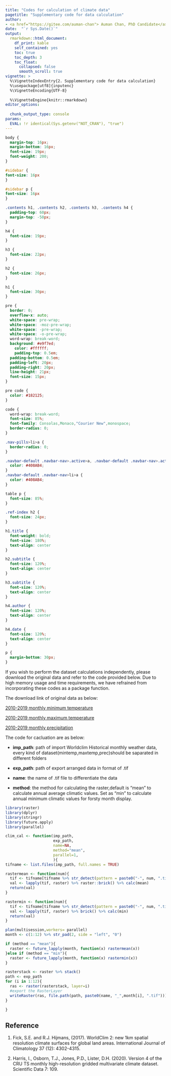 ```yaml
---
title: "Codes for calculation of climate data"
pagetitle: "Supplementary code for data calculation"
author: 
- <a href="https://gitee.com/auman-chan"> Auman Chan, PhD Candidate</a>
date:  "`r Sys.Date()`"
output: 
  rmarkdown::html_document:
    df_print: kable
    self_contained: yes
    toc: true
    toc_depth: 3
    toc_float:
      collapsed: false
      smooth_scroll: true
vignette: >
  %\VignetteIndexEntry{2. Supplementary code for data calculation}
  %\usepackage[utf8]{inputenc}
  %\VignetteEncoding{UTF-8}
  
  %\VignetteEngine{knitr::rmarkdown}
editor_options: 
  
  chunk_output_type: console
params:
  EVAL: !r identical(Sys.getenv("NOT_CRAN"), "true")
---
```

```css

body {
  margin-top: 16px;
  margin-bottom: 16px;
  font-size: 19px;
  font-weight: 200;
}

#sidebar {
font-size: 16px
}

#sidebar p {
font-size: 16px
}

.contents h1, .contents h2, .contents h3, .contents h4 {
  padding-top: 60px;
  margin-top: -50px;
}

h4 {
  font-size: 19px;
}

h3 {
  font-size: 22px;
}

h2 {
  font-size: 26px;
}

h1 {
  font-size: 30px;
}

pre {
  border: 0;
  overflow-x: auto;
  white-space: pre-wrap;
  white-space: -moz-pre-wrap;
  white-space: -pre-wrap;
  white-space: -o-pre-wrap;
  word-wrap: break-word;
  background: #e9f7ed;
    color: #ffffff;
    padding-top: 0.5em;
  padding-bottom: 0.5em;
  padding-left: 20px;
  padding-right: 20px;
  line-height: 21px;
  font-size: 15px;
}

pre code {
  color: #182125;
}

code {
  word-wrap: break-word;
  font-size: 85%;
  font-family: Consolas,Monaco,"Courier New",monospace;
  border-radius: 0;
}

.nav-pills>li>a {
  border-radius: 0;
}

.navbar-default .navbar-nav>.active>a, .navbar-default .navbar-nav>.active>a:focus, .navbar-default .navbar-nav>.active>a:hover {
  color: #408AB4;
}
.navbar-default .navbar-nav>li>a {
  color: #408AB4;
}

table p {
  font-size: 85%;
}

.ref-index h2 {
  font-size: 24px;
}

h1.title {
  font-weight: bold;
  font-size: 180%;
  text-align: center
}

h2.subtitle {
  font-size: 120%;
  text-align: center
}

h3.subtitle {
  font-size: 120%;
  text-align: center
}

h4.author {
  font-size: 120%;
  text-align: center
}

h4.date {
  font-size: 120%;
  text-align: center
}

p {
  margin-bottom: 30px;
}
```


If you wish to perform the dataset calculations independently, please download the original data and refer to the code provided below. Due to high memory usage and time requirements, we have refrained from incorporating these codes as a package function.

The download link of original data as below:

[2010-2019 monthly minimum temperature](https://geodata.ucdavis.edu/climate/worldclim/2_1/hist/cts4.06/2.5m/wc2.1_cruts4.06_2.5m_tmin_2010-2019.zip)

[2010-2019 monthly maximum temperature](https://geodata.ucdavis.edu/climate/worldclim/2_1/hist/cts4.06/2.5m/wc2.1_cruts4.06_2.5m_tmax_2010-2019.zip)

[2010-2019 monthly precipitation](https://geodata.ucdavis.edu/climate/worldclim/2_1/hist/cts4.06/2.5m/wc2.1_cruts4.06_2.5m_prec_2010-2019.zip)

The code for cacluation are as below:

- **imp_path**: path of import Worldclim Historical monthly weather data,
every kind of dataset(mintemp,maxtemp,prec)should be saparated in different folders

- **exp_path**: path of export arranged data in format of .tif

- **name**: the name of .tif file to differentiate the data

- **method**: the method for calculating the raster,default is "mean" to calculate
annual average climatic values. 
Set as "min" to calculate annual minimum climatic values for forsty month display.

```r
library(raster)
library(dplyr)
library(stringr)
library(future.apply)
library(parallel)

clim_cal <- function(imp_path, 
                     exp_path, 
                     name=NA, 
                     method="mean", 
                     parallel=1,
                     ){
tifname <- list.files(imp_path, full.names = TRUE)

rastermean <- function(num){
  tif <- tifname[tifname %>% str_detect(pattern = paste0("-", num, ".tif"))]
  val <- lapply(tif, raster) %>% raster::brick() %>% calc(mean)
  return(val)
}

rastermin <- function(num){
  tif <- tifname[tifname %>% str_detect(pattern = paste0("-", num, ".tif"))]
  val <- lapply(tif, raster) %>% brick() %>% calc(min)
  return(val)
}

plan(multisession,workers= parallel)
month <- c(1:12) %>% str_pad(2, side = "left", "0")

if (method == "mean"){
  raster <- future_lapply(month, function(x) rastermean(x))
}else if (method == "min"){
  raster <- future_lapply(month, function(x) rastermin(x))
}

rasterstack <- raster %>% stack()
path <- exp_path
for (i in 1:12){
  ras <- raster(rasterstack, layer=i)
  #export the RasterLayer
  writeRaster(ras, file.path(path, paste0(name, "_",month[i], ".tif")))
}

}

```

## Reference
1. Fick, S.E. and R.J. Hijmans, (2017). WorldClim 2: new 1km spatial resolution climate surfaces for global land areas. International Journal of Climatology 37 (12): 4302-4315.

2.  Harris, I., Osborn, T.J., Jones, P.D., Lister, D.H. (2020). Version 4 of the CRU TS monthly high-resolution gridded multivariate climate dataset. Scientific Data 7: 109.


